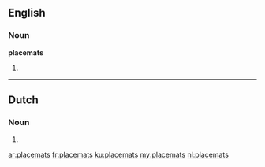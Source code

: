 ==English==
===Noun===
'''placemats'''
# {{plural of|[[placemat]]}}

----

==Dutch==
===Noun===
{{head|nl}}
# {{nl-noun-form|pl=1|placemat}}

[[ar:placemats]]
[[fr:placemats]]
[[ku:placemats]]
[[my:placemats]]
[[nl:placemats]]